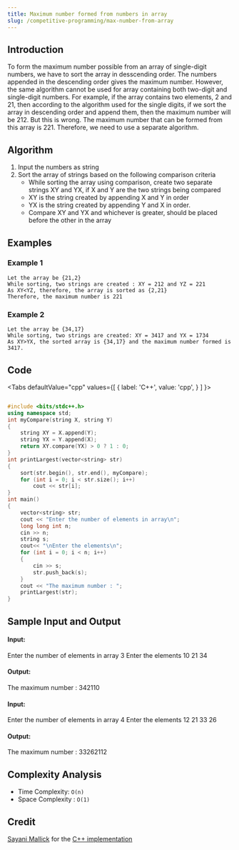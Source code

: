 ```yaml
---
title: Maximum number formed from numbers in array
slug: /competitive-programming/max-number-from-array
---
```


## Introduction

To form the maximum number possible from an array of single-digit numbers, we have to sort the array in desscending order. The numbers appended in the descending order gives the maximum number.
However, the same algorithm cannot be used for array containing both two-digit and single-digit numbers. 
For example, if the array contains two elements, 2 and 21, then according to the algorithm used for the single digits, if we sort the array in descending order and append them, then the maximum number will be 212.
But this is wrong. The maximum number that can be formed from this array is 221.
Therefore, we need to use a separate algorithm.

## Algorithm

1. Input the numbers as string
2. Sort the array of strings based on the following comparison criteria
    * While sorting the array using comparison, create two separate strings XY and YX, if X and Y are the two strings being compared
    * XY is the string created by appending X and Y in order
    * YX is the string created by appending Y and X in order.
    * Compare XY and YX and whichever is greater, should be placed before the other in the array

## Examples

### Example 1

```
Let the array be {21,2}
While sorting, two strings are created : XY = 212 and YZ = 221
As XY<YZ, therefore, the array is sorted as {2,21}
Therefore, the maximum number is 221
```

### Example 2

```
Let the array be {34,17}
While sorting, two strings are created: XY = 3417 and YX = 1734
As XY>YX, the sorted array is {34,17} and the maximum number formed is 3417.
```

## Code


<Tabs
  defaultValue="cpp"
  values={[
    { label: 'C++', value: 'cpp', }
  ]
}>

<TabItem value="cpp">

```cpp

#include <bits/stdc++.h>
using namespace std;
int myCompare(string X, string Y)
{
    string XY = X.append(Y);
    string YX = Y.append(X);
    return XY.compare(YX) > 0 ? 1 : 0;
}
int printLargest(vector<string> str)
{
    sort(str.begin(), str.end(), myCompare);
    for (int i = 0; i < str.size(); i++)
        cout << str[i];
}
int main()
{
    vector<string> str;
    cout << "Enter the number of elements in array\n";
    long long int n;
    cin >> n;
    string s;
    cout<< "\nEnter the elements\n";
    for (int i = 0; i < n; i++)
    {
        cin >> s;
        str.push_back(s);
    }
    cout << "The maximum number : "; 
    printLargest(str);
}

```
</TabItem>
</Tabs>

## Sample Input and Output

#### Input:
Enter the number of elements in array
3
Enter the elements
10 21 34

#### Output:
The maximum number : 342110


#### Input:
Enter the number of elements in array
4
Enter the elements
12 21 33 26

#### Output:
The maximum number : 33262112

## Complexity Analysis

* Time Complexity: `O(n)`
* Space Complexity : `O(1)`

## Credit

[Sayani Mallick](https://github.com/SAY-droid427/) for the [C++ implementation](https://github.com/TesseractCoding/NeoAlgo/blob/master/C-Plus-Plus/cp/maxNumber.cpp)
